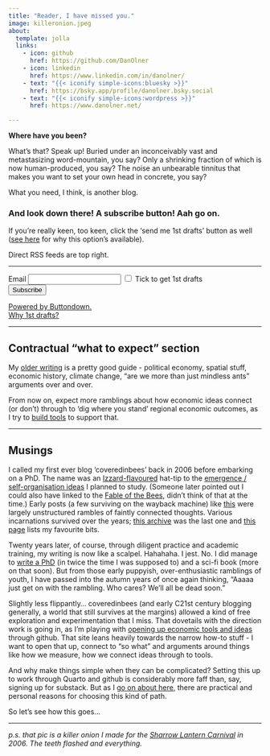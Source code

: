 ```yaml
---
title: "Reader, I have missed you."
image: killeronion.jpeg
about:
  template: jolla
  links:
    - icon: github
      href: https://github.com/DanOlner
    - icon: linkedin
      href: https://www.linkedin.com/in/danolner/
    - text: "{{< iconify simple-icons:bluesky >}}"
      href: https://bsky.app/profile/danolner.bsky.social
    - text: "{{< iconify simple-icons:wordpress >}}"
      href: https://www.danolner.net/

---
```


**Where have you been?** 

What’s that? Speak up! Buried under an inconceivably vast and metastasizing word-mountain, you say? Only a shrinking fraction of which is now human-produced, you say? The noise an unbearable tinnitus that makes you want to set your own head in concrete, you say?

What you need, I think, is another blog. 

### And look down there! A subscribe button! Aah go on. 

If you're really keen, too keen, click the 'send me 1st drafts' button as well ([see here](../posts/why_sfd) for why this option's available).

Direct RSS feeds are top right.

----


<form
  action="
          https://buttondown.com/api/emails/embed-subscribe/danolner
         "
  method="post"
  class="form-label mt-4"
>
  <label for="email">Email</label>
  <input type="email" name="email" placeholder="" class="form-control" id="exampleInputEmail1"  />
  <input type="checkbox" id="bd-wip" name="tag" value="first-draft" class="form-check-input" />
    <label for="bd-wip" class="form-check-label">
      Tick to get 1st drafts
    </label>
    </br>
  <input type="hidden" value="1" name="embed" />
  <input type="submit" value="Subscribe" class="btn btn-primary" />
  <p>
    <a href="https://buttondown.com" target="_blank">
      Powered by Buttondown.
    </a></br>
    <a href="" target="_blank">
      Why 1st drafts?
    </a>
  </p>
</form>



----

## Contractual "what to expect" section

My [older writing](https://www.danolner.net/#writing-anchor) is a pretty good guide - political economy, spatial stuff, economic history, climate change, "are we more than just mindless ants" arguments over and over.

From now on, expect more ramblings about how economic ideas connect (or don't) through to 'dig where you stand' regional economic outcomes, as I try to [build tools](https://danolner.github.io/RegionalEconomicTools/) to support that.

----

## Musings

I called my first ever blog 'coveredinbees' back in 2006 before embarking on a PhD. The name was an [Izzard-flavoured](https://www.youtube.com/watch?v=CYuvLSFFalo) hat-tip to the [emergence / self-organisation ideas](https://coveredinbees.org.archived.website/node/391.html) I planned to study. (Someone later pointed out I could also have linked to the [Fable of the Bees](https://en.wikipedia.org/wiki/The_Fable_of_the_Bees), didn't think of that at the time.) Early posts (a few surviving on the wayback machine) like [this](queenyandthetanners2006.html) were largely unstructured rambles of faintly connected thoughts. Various incarnations survived over the years; [this archive](https://coveredinbees.org.archived.website/) was the last one and [this page](https://www.danolner.net/#writing-anchor) lists my favourite bits.

Twenty years later, of course, through diligent practice and academic training, my writing is now like a scalpel. Hahahaha. I jest. No. I did manage to [write a PhD](https://github.com/DanOlner/PhD-thesis-n-code) (in twice the time I was supposed to) and a sci-fi book (more on that soon). But from those early puppyish, over-enthusiastic ramblings of youth, I have passed into the autumn years of once again thinking, "Aaaaa just get on with the rambling. Who cares? We'll all be dead soon."

Slightly less flippantly... coveredinbees (and early C21st century blogging generally, a world that still survives at the margins) allowed a kind of free exploration and experimentation that I miss. That dovetails with the direction work is going in, as I'm playing with [opening up economic tools and ideas](https://danolner.github.io/RegionalEconomicTools/) through github. That site leans heavily towards the narrow how-to stuff - I want to open that up, connect to "so what" and arguments around things like how we measure, how we connect ideas through to tools.

And why make things simple when they can be complicated? Setting this up to work through Quarto and github is considerably more faff than, say, signing up for substack. But as I [go on about here](../posts/why_sfd), there are practical and personal reasons for choosing this kind of path.

So let's see how this goes...

----

*p.s. that pic is a killer onion I made for the [Sharrow Lantern Carnival](https://www.sharrowlanterncarnival.org/) in 2006. The teeth flashed and everything.*

